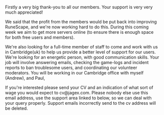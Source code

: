{{Update|date = 1 March 2002}}

Firstly a very big thank-you to all our members. Your support is very very much appreciated! 

We said that the profit from the members would be put back into improving RuneScape, and we're now working hard to do this. During this coming week we aim to get more servers online (to ensure there is enough space for both free users and members). 

We're also looking for a full-time member of staff to come and work with us in Cambridge(uk) to help us provide a better level of support for our users. We're looking for an energetic person, with good communication skills. Your job will involve answering emails, checking the game-logs and incident reports to ban troublesome users, and coordinating our volunteer moderators. You will be working in our Cambridge office with myself (Andrew), and Paul, 

If you're interested please send your CV and an indication of what sort of wage you would expect to cv@jagex.com. Please nobody else use this email address, use the support area linked to below, so we can deal with your query properly. Support emails incorrectly send to the cv address will be deleted.

[[Category:Updates|{{PAGENAME}}]]
